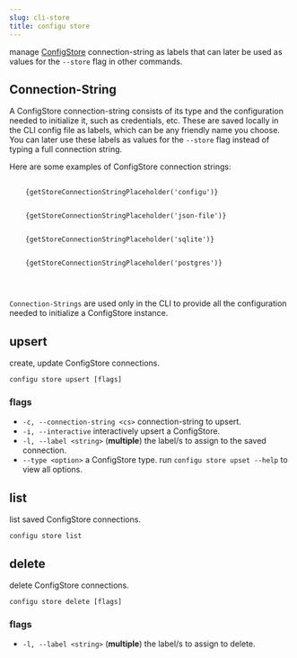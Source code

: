 ```yaml
---
slug: cli-store
title: configu store
---
```



manage [ConfigStore](/config-store) connection-string as labels that can later be used as values for the `--store` flag in other commands.

## Connection-String

A ConfigStore connection-string consists of its type and the configuration needed to initialize it, such as credentials, etc. These are saved locally in the CLI config file as labels, which can be any friendly name you choose. You can later use these labels as values for the `--store` flag instead of typing a full connection string.

Here are some examples of ConfigStore connection strings:

<pre>
  <code>
    {getStoreConnectionStringPlaceholder('configu')}
    <br />
    {getStoreConnectionStringPlaceholder('json-file')}
    <br />
    {getStoreConnectionStringPlaceholder('sqlite')}
    <br />
    {getStoreConnectionStringPlaceholder('postgres')}
    <br />
  </code>
</pre>

<Admonition type="info">
  
`Connection-Strings` are used only in the CLI to provide all the configuration needed to initialize a ConfigStore instance.

</Admonition>

## upsert

create, update ConfigStore connections.

```shell
configu store upsert [flags]
```

### flags

- `-c, --connection-string <cs>` connection-string to upsert.
- `-i, --interactive` interactively upsert a ConfigStore.
- `-l, --label <string>` (**multiple**) the label/s to assign to the saved connection.
- `--type <option>` a ConfigStore type. run `configu store upset --help` to view all options.

## list

list saved ConfigStore connections.

```shell
configu store list
```

## delete

delete ConfigStore connections.

```shell
configu store delete [flags]
```

### flags

- `-l, --label <string>` (**multiple**) the label/s to assign to delete.
